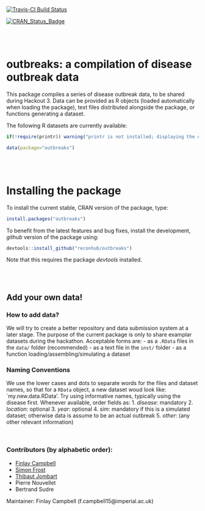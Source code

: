 [![Travis-CI Build Status](https://travis-ci.org/reconhub/outbreaks.svg?branch=master)](https://travis-ci.org/reconhub/outbreaks)

[![CRAN_Status_Badge](http://www.r-pkg.org/badges/version/outbreaks)](http://cran.r-project.org/package=outbreaks)


<br>
<br>

# outbreaks: a compilation of disease outbreak data

This package compiles a series of disease outbreak data, to be shared during Hackout 3.
Data can be provided as R objects (loaded automatically when loading the package), text files distributed alongside the package, or functions generating a dataset.

The following R datasets are currently available:
```r
if(!require(printr)) warning("printr is not installed; displaying the content of 'data(...)' may not work")
```

```r
data(package="outbreaks")
```


<br>
<br>

# Installing the package

To install the current stable, CRAN version of the package, type:
```r
install.packages("outbreaks")
```

To benefit from the latest features and bug fixes, install the development, *github* version of the package using:
```r
devtools::install_github("reconhub/outbreaks")
```

Note that this requires the package *devtools* installed.



<br>
<br>

## Add your own data!

### How to add data?
We will try to create a better repository and data submission system at a later stage.
The purpose of the current package is only to share examplar datasets during the hackathon. 
Acceptable forms are:
- as a `.RData` files in the `data/` folder (recommended)
- as a text file in the `inst/` folder
- as a function loading/assembling/simulating a dataset

### Naming Conventions
We use the lower cases and dots to separate words for the files and dataset names, so that for a `RData` object, a new dataset woud look like: `my.new.data.RData'. Try using informative names, typically using the disease first. Whenever available, order fields as:
   1. *disease*: mandatory
   2. *location*: optional
   3. *year*: optional
   4. *sim*: mandatory if this is a simulated dataset; otherwise data is assume to be an actual outbreak
   5. *other*: (any other relevant information)


<br>

### Contributors (by alphabetic order):
- [Finlay Campbell](https://github.com/finlaycampbell)
- [Simon Frost](https://github.com/sdwfrost)
- [Thibaut Jombart](https://github.com/thibautjombart)
- Pierre Nouvellet
- Bertrand Sudre


Maintainer: Finlay Campbell (f.campbell15@imperial.ac.uk)
